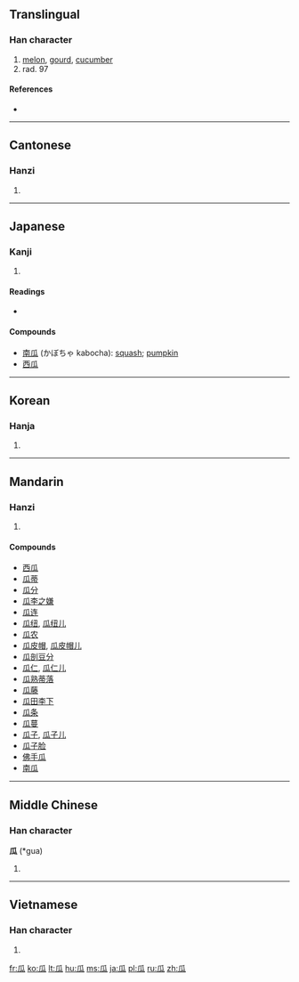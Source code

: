 {{also|爪}}
==Translingual==

===Han character===
{{Han char|rn=97|rad=瓜|as=00|sn=5|four=7223<sub>0</sub>|canj=竹女戈人 (HVIO)}}

# [[melon]], [[gourd]], [[cucumber]]
# rad. 97

====References====
* {{Han ref|kx=0746.010|dkj=21371|dj=1154.140|hdz=42654.010|uh=74DC|ud=29916|bh=A5CA|bd=42442}}

----

==Cantonese==

===Hanzi===
{{yue-hanzi|jyut=|y=gwa1}}

# {{defn|Cantonese|sort=瓜00}}

----

==Japanese==

===Kanji===
{{ja-kanji|grade=|rs=瓜00}}

# {{defn|Japanese}}

====Readings====
* {{ja-readings|on=[[か]] (ka)|kun=[[うり]] (uri)}}

====Compounds====
* [[南瓜]] (かぼちゃ kabocha): [[squash]]; [[pumpkin]]
* [[西瓜]]

----

==Korean==

===Hanja===
{{ko-hanja|hangeul=[[과]]|eumhun=|rv=gwa|mr=kwa|y=kwa}}

# {{defn|Korean|sort=瓜00}}

----

==Mandarin==

===Hanzi===
{{cmn-hanzi|pin=[[guā]] ([[gua1]])|wg=kua<sup>1</sup>}}

# {{defn|Mandarin|sort=瓜00}}

====Compounds====
* [[西瓜]]
* [[瓜蒂]]
* [[瓜分]]
* [[瓜李之嫌]]
* [[瓜连]]
* [[瓜纽]], [[瓜纽儿]]
* [[瓜农]]
* [[瓜皮帽]], [[瓜皮帽儿]]
* [[瓜剖豆分]]
* [[瓜仁]], [[瓜仁儿]]
* [[瓜熟蒂落]]
* [[瓜藤]]
* [[瓜田李下]]
* [[瓜条]]
* [[瓜蔓]]
* [[瓜子]], [[瓜子儿]]
* [[瓜子脸]]
* [[佛手瓜]]
* [[南瓜]]

----

==Middle Chinese==

===Han character===
'''瓜''' (*gua)<!--asterisk signifies that this character appears more than four times in the Tang Dynasty corpus of literature-->

# {{defn|Middle Chinese|sort=瓜00}}

----

==Vietnamese==

===Han character===
{{vi-hantu|[[qua]], [[dưa]]|rs=瓜00}}

# {{defn|Vietnamese|sort=瓜00}}

[[fr:瓜]]
[[ko:瓜]]
[[lt:瓜]]
[[hu:瓜]]
[[ms:瓜]]
[[ja:瓜]]
[[pl:瓜]]
[[ru:瓜]]
[[zh:瓜]]